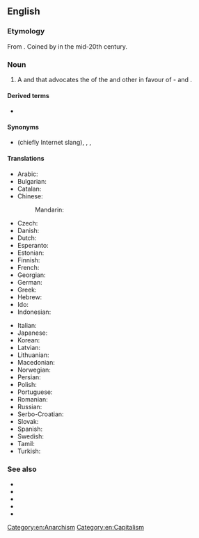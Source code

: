 ==English==

===Etymology===
From {{prefix|en|anarcho|capitalism}}. Coined by {{w|Murray Rothbard}} in the mid-20th century.

===Noun===
{{wikipedia}}
{{wikiquote}}
{{en-noun|head=[[anarcho-]][[capitalism]]|-}}
# {{lb|en|politics|economics}} A {{l|en|political}} and {{l|en|economic}} {{l|en|philosophy}} that advocates the {{l|en|elimination}} of the {{l|en|state}} and other {{l|en|coercive}} {{l|en|institutions}} in favour of {{l|en|individual}} {{l|en|self}}-{{l|en|ownership}} and {{l|en|free market}}.

====Derived terms====
* {{l|en|anarcho-capitalist}}

====Synonyms====
* {{l|en|ancap}} (chiefly Internet slang), {{l|en|capitalist anarchism}}, {{l|en|private property anarchism}}, {{l|en|stateless capitalism}}

====Translations====
{{trans-top|philosophy that advocates the elimination of the state and a self-regulating free market}}
* Arabic: {{t|ar|لاسلطوية رأسمالية}}
* Bulgarian: {{t|bg|анархокапитализъм|sc=Cyrl}}
* Catalan: {{t|ca|anarcocapitalisme}}
* Chinese:
*: Mandarin: {{t|cmn|無政府資本主義}}
* Czech: {{t|cs|anarchokapitalismus}}
* Danish: {{t|da|anarkokapitalisme}}
* Dutch: {{t+|nl|anarchokapitalisme|n}}
* Esperanto: {{t|eo|anarki-kapitalismo}}
* Estonian: {{t|et|anarhokapitalism}}
* Finnish: {{t+|fi|anarkokapitalismi}}
* French: {{t+|fr|anarcho-capitalisme}}
* Georgian: {{t|ka|ანარქო-კაპიტალიზმი}}
* German: {{t|de|Anarchokapitalismus}}
* Greek: {{t+|el|αναρχοκαπιταλισμός}}
* Hebrew: {{t|he|אנרכו־קפיטליזם|alt=אנרכו-קפיטליזם}}
* Ido: {{t|io|anarkio-kapitalismo}}
* Indonesian: {{t|id|anarko kapitalisme}}
{{trans-mid}}
* Italian: {{t+|it|anarcocapitalismo|m}}
* Japanese: {{t|ja|無政府資本主義|sc=Jpan}}
* Korean: {{t|ko|아나코 자본주의|sc=Kore}}
* Latvian: {{t|lv|anarhokapitālisms}}
* Lithuanian: {{t|lt|anarchokapitalizmas}}
* Macedonian: {{t|mk|анархокапитализам|sc=Cyrl}}
* Norwegian: {{t|no|anarkokapitalisme}}
* Persian: {{t|fa|آنارکو-کاپیتالیسم|sc=fa-Arab}}
* Polish: {{t|pl|anarchokapitalizm}}
* Portuguese: {{t|pt|anarcocapitalismo|m}}
* Romanian: {{t|ro|anarho-capitalism}}
* Russian: {{t+|ru|анархо-капитализм|sc=Cyrl}}
* Serbo-Croatian: {{t|sh|anarho-kapitalizam}}
* Slovak: {{t|sk|anarchokapitalizmus}}
* Spanish: {{t+|es|anarcocapitalismo|m}}
* Swedish: {{t+|sv|anarkokapitalism}}
* Tamil: {{t|ta|அரசழிவு முதலாளித்துவம்|sc=Taml}}
* Turkish: {{t|tr|anarko-kapitalizm}}
{{trans-bottom}}

===See also===
* {{l|en|agorism}}
* {{l|en|individualist anarchism}}
* {{l|en|libertarianism}}
* {{l|en|Rothbardian}}
* {{l|en|voluntaryism}}

[[Category:en:Anarchism]]
[[Category:en:Capitalism]]